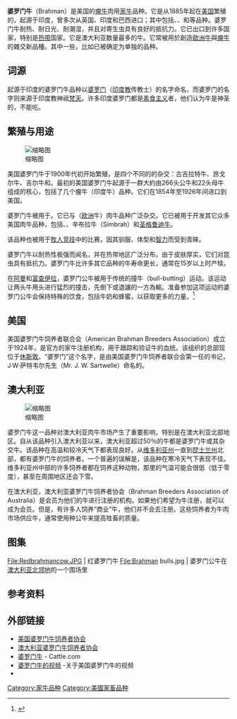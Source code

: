 {{Refimprove | date=2019年4月}}

{{Infobox animal breed
| name = 婆罗门牛
| image = Brahman (EMAPA) 110307 REFON 2.jpg
| image_size = 
| alt = 
| caption = 婆罗门公牛在巴西[[阿瓦雷|阿瓦雷]]
| image2 = 
| image_size2 = 
| image_alt2 = 
| image_caption2 = 
| status = [[FAO|FAO]]（2007）：没有风险{{r | barb | page=143}}
| alt_name = 
| nickname = 
| country = 美国
| distribution = {{ubl | 澳大利亚 | 巴西 | 美国}}
| standard = [https://brahman.org/about/standard-of-excellence/ 美国婆罗门牛饲养者联合会]
| use = 肉用
| weight = 
| male_weight = 
| female_weight = 
| height = 
| male_height = 
| female_height = 
| skin_color = 
| coat = 
| type = 
| wool_color = 
| face_color = 
| horn = 
| color = 
| life_span = 
| fur_type = 
| trait_label = 
| trait_data = 
| trait1_label = 
| trait1_data = <!-- etc, up to trait4_label / trait4_data -->
| classification_label = 
| classification_data = 
| classification1_label = 
| classification1_data = <!-- etc, up to classification8_label / classification8_data -->
| notes = 
| vernacular_name = [[家牛|家牛]]
}}

'''婆罗门牛'''（Brahman）是美国的[[瘤牛|瘤牛]]肉用[[家牛|家牛]]品种。它是从1885年起在[[美国|美国]]繁殖的，起源于印度，曾多次从英国、印度和巴西进口；其中包括{{Link-en|吉尔牛|Gyr cattle}}、{{Link-en|古泽拉牛|Guzerá}}、{{Link-en|印度-巴西牛|Indu-Brasil}}和{{Link-en|昂戈尔牛|Ongole cattle}}等品种。婆罗门牛耐热、耐日光、耐潮湿，并且对寄生虫具有良好的抵抗力。它已出口到许多国家，特别是[[热带|热带]]国家。它是澳大利亚数量最多的牛。它常被用於創造[[歐洲牛|歐洲牛]]與[[瘤牛|瘤牛]]的雜交新品種。其中一些，比如{{Link-en|布拉木讓|Brahmousin}}已被确定为单独的品种。{{R | cabi | marl | briggs | p=137}}

== 词源 ==

起源于印度的婆罗门牛品种以[[婆罗门|婆罗门]]（[[印度教|印度教]]传教士）的名字命名，而婆罗门的名字则来源于印度教神祗[[梵天|梵天]]。许多印度婆罗门都是[[素食主义|素食主义]]者，他们认为牛是神圣的，不能吃。{{R | bj}}

== 繁殖与用途 ==

[[File:Brahman_(Bos_indicus).jpg|缩略图]]

美国婆罗门牛于1900年代初开始繁殖，是四个不同的{{Link-en|Category:源于印度的牛的品种|Category:Cattle breeds originating in India|印度牛品种}}的杂交：古吉拉特牛、昂戈尔牛、吉尔牛和{{Link-en|黑天谷牛|Krishna Valley}}。{{R | osu}}最初的美国婆罗门牛起源于一群大約由266头公牛和22头母牛组成的核心，包括了几个瘤牛（印度牛）品种。它们在1854年至1926年间进口到美国。

婆罗门牛被用于{{Link-en|肉类行业|Meat industry}}。它已与{{Link-en|金牛座牛|Taurine cattle|金牛座}}（[[欧洲|欧洲]]牛）肉牛品种广泛杂交。它已被用于开发其它众多美国肉牛品种，包括{{Link-en|布兰格斯牛|Brangus}}、{{Link-en|肉主牛|Beefmaster}}、辛布拉牛（Simbrah）和[[圣格鲁迪牛|圣格鲁迪牛]]。

该品种也被用于[[牧人竞技|牧人竞技]]中的{{Link-en|驯服母牛|Steer riding}}比赛，因其驯服、体型和[[智力|智力]]而受到青睐。

婆罗门牛以耐热性极强而闻名，并在热带地区广泛分布。由于皮肤厚实，它们对昆虫具有抵抗力。婆罗门牛比许多其它品种的牛寿命更长，通常在15岁以上时产犊。{{R | osu}}

在[[阿曼|阿曼]]和[[富查伊拉|富查伊拉]]，婆罗门公牛被用于传统的撞牛（bull-butting）运动。该运动让两头牛用头进行猛烈的撞击，先倒下或退讓的一方為輸。准备参加这项运动的婆罗门公牛会保持特殊的饮食，包括牛奶和蜂蜜，以获取更多的力量。<ref name="rg_bull">{{Cite web | title=Bullfighting à la Batinah | trans-title=巴提奈的斗牛 | url=http://www.roughguides.com/destinations/middle-east/oman/al-batinah-al-dhahirah/bullfighting-%C3%A0-la-batinah/ | work={{link-en|粗略指南|Rough Guides}} | language=en | access-date=2020-08-04 | archive-date=2017-10-10 | archive-url=https://web.archive.org/web/20171010153353/https://www.roughguides.com/destinations/middle-east/oman/al-batinah-al-dhahirah/bullfighting-%c3%a0-la-batinah/ | dead-url=yes }}</ref>

== 美国 ==

美国婆罗门牛饲养者联合会（American Brahman Breeders Association）成立于1924年，是官方的家牛注册机构，用于跟踪和验证牛的血统。该组织的总部现位于[[休斯敦|休斯敦]]。“婆罗门”这个名字，是由美国婆罗门牛饲养者联合会第一任的书记，J·W·萨特韦尔先生（Mr. J. W. Sartwelle）命名的。{{R | john}}

== 澳大利亚 ==

[[File:GTM_Brahmans_cow_and_calf.jpg|缩略图]]

婆罗门牛这一品种对澳大利亚肉牛市场产生了重要影响，特别是在澳大利亚北部地区。自从该品种引入澳大利亚以来，澳大利亚超过50％的牛都是婆罗门牛或其杂交牛。该品种在高温和较冷天气下都表现良好。从[[维多利亚州|维多利亚州]]一直到[[昆士兰州|昆士兰州]]北部，都有婆罗门牛的饲养者。一个普遍的误解是，该品种在寒冷天气下表现不佳。维多利亚州中部的许多饲养者都在饲养这种动物，那里的气温可能会很低（低于零度），甚至在周围地区还会下雪。

在澳大利亚，澳大利亚婆罗门牛饲养者协会（Brahman Breeders Association of Australia）是会员为他们的牛进行注册的机构。如果他们希望为牛注册，就可以成为会员。但是，有许多人饲养“商业”牛，他们并不会去注册。这些饲养者为牛肉市场供应牛，通常使用种公牛来提高牲畜的质量。

== 图集 ==

<gallery>
File:Redbrahmancow.JPG | 红婆罗门牛
File:Brahman bulls.jpg | 婆罗门公牛在[[澳大利亚|澳大利亚]][[北领地|北领地]]{{link-en|蒂珀雷里站|Tipperary Station}}的一个围场里
</gallery>

== 参考资料 ==

{{Reflist | 30em | refs=
<ref name="barb">{{cite book | editor=Barbara Rischkowsky | editor2=D. Pilling | year=2007 | chapter-url=ftp://ftp.fao.org/docrep/fao/010/a1250e/annexes/List%20of%20breeds%20documented%20in%20the%20Global%20Databank%20for%20Animal%20Genetic%20Resources/List_breeds.pdf | chapter=List of breeds documented in the Global Databank for Animal Genetic Resources | trans-chapter=全球动物遗传资源数据库中记录的品种列表 | url=ftp://ftp.fao.org/docrep/fao/010/a1250e/a1250e.pdf | title=The State of the World's Animal Genetic Resources for Food and Agriculture | trans-title=世界粮食和农业动物遗传资源状况 | location=[[罗马|罗马]] | publisher=[[联合国粮食及农业组织|联合国粮食及农业组织]] | isbn=9789251057629 | accessdate=2017-01 | language=en}}</ref>

<ref name="bj">{{cite journal | author=Rachel Cutrer | date=2014-03-04 | url=http://brahmanjournal.com/brahman/that-is-a-brahmanor-is-it/ | archiveurl=https://web.archive.org/web/20150401023438/http://brahmanjournal.com/brahman/that-is-a-brahmanor-is-it/ | title=That is a Brahman ... Or is it? | trans-title=那是婆罗门牛……或者是吗？ | journal=Brahman Journal | archivedate=2015-04-01 | language=en | access-date=2020-08-04 | dead-url=yes }}</ref>

<ref name="briggs">{{cite book | author=Hilton Marshall Briggs | author2=Dinus M. Briggs | year=1980 | url=https://books.google.com/books?redir_esc=y&id=3eIqAQAAMAAJ | title=Modern Breeds of Livestock | trans-title=现代畜牧业 | location=[[伦敦|伦敦]]；[[纽约|纽约]] | publisher=[[麦克米兰出版公司|麦克米兰出版公司]] | language=en | access-date=2020-08-04 | archive-date=2020-10-05 | archive-url=https://web.archive.org/web/20201005115121/https://books.google.com/books?redir_esc=y&id=3eIqAQAAMAAJ | dead-url=no }}引用：{{cite web | url=http://afs.okstate.edu/breeds/cattle/brahman/ | title=Breeds of Livestock - Brahman Cattle | trans-title=牲畜品种-婆罗门牛 | publisher=[[俄克拉何马州立大学|俄克拉何马州立大学]]动物与食品科学系 | accessdate=2019-04 | language=en | archive-date=2020-12-31 | archive-url=https://web.archive.org/web/20201231023155/http://afs.okstate.edu/breeds/cattle/brahman/ | dead-url=no }}</ref>

<ref name="cabi">{{cite book | author=Valerie Porter | author2=Lawrence Alderson | author3=Stephen J.G. Hall | author4=D. Phillip Sponenberg | year=2016 | url=https://books.google.it/books?id=2UEJDAAAQBAJ | title=Mason's World Encyclopedia of Livestock Breeds and Breeding | trans-title=梅森世界牲畜繁育百科全书 | edition=第六版 | location=[[瓦灵福德|瓦灵福德]] | publisher={{link-en|国际农业与生物科学中心|Centre for Agriculture and Bioscience International|CABI}} | isbn=9781780647944 | language=en | access-date=2020-08-04 | archive-date=2020-08-06 | archive-url=https://web.archive.org/web/20200806060221/https://books.google.it/books?id=2UEJDAAAQBAJ | dead-url=no }}</ref>

<ref name="john">{{cite book | author=John B. Friend | year=1978 | title=Cattle of the World | url=https://archive.org/details/cattleofworld00frie | trans-title=世界的牛 | location=[[普尔|普尔]] | publisher=Blandford Press | isbn=9780713708561 | language=en}}</ref>

<ref name="marl">{{cite book | author=Marleen Felius | year=1995 | url=https://books.google.it/books?id=iXImAQAAMAAJ | title=Cattle Breeds: An Encyclopedia | trans-title=牛的品种：百科全书 | location=[[杜廷赫姆|杜廷赫姆]] | publisher=Misset | isbn=9789054390176 | language=en | access-date=2020-08-04 | archive-date=2021-02-13 | archive-url=https://web.archive.org/web/20210213161349/https://books.google.it/books?id=iXImAQAAMAAJ | dead-url=no }}</ref>

<ref name="osu">{{cite web | url=http://afs.okstate.edu/breeds/cattle/brahman/ | title=Breeds of Livestock - Brahman Cattle | trans-title=牲畜品种-婆罗门牛 | publisher=俄克拉何马州立大学动物与食品科学系 | accessdate=2019-04 | language=en | archive-date=2020-12-31 | archive-url=https://web.archive.org/web/20201231023155/http://afs.okstate.edu/breeds/cattle/brahman/ | dead-url=no }}</ref>
}}

== 外部链接 ==

{{commons | Brahman (cattle) | 婆罗门牛}}

* [http://www.brahman.org/ 美国婆罗门牛饲养者协会] {{Wayback|url=http://www.brahman.org/ |date=20210206025250 }}{{en}}
* [http://www.brahman.com.au/ 澳大利亚婆罗门牛饲养者协会] {{Wayback|url=http://www.brahman.com.au/ |date=20210306065048 }}{{en}}
* [http://www.cattle.com/articles/title/Brahman+Cattle.aspx 婆罗门牛] {{Wayback|url=http://www.cattle.com/articles/title/Brahman+Cattle.aspx |date=20210227075757 }} - Cattle.com{{en}}
* [https://web.archive.org/web/20081225222955/http://www.24-7agtv.com/Joomla/index.php?option=com_seyret&Itemid=1&task=videodirectlink&id=28 婆罗门牛的视频] -关于美国婆罗门牛的视频{{en}}
* {{Cite web | title=Weird Cow Breeds: The American Brahman - The cow with the big long ears | trans-title=怪异的母牛品种：美国婆罗门牛-大长耳朵的母牛 | url=https://www.thatsfarming.com/news/american-brahman-cow-big-ears | date=2017-08-27 | language=en | access-date=2020-08-04 | archive-date=2020-08-23 | archive-url=https://web.archive.org/web/20200823205044/https://www.thatsfarming.com/news/american-brahman-cow-big-ears | dead-url=yes }}

[[Category:家牛品种|Category:家牛品种]]
[[Category:美國家畜品种|Category:美國家畜品种]]